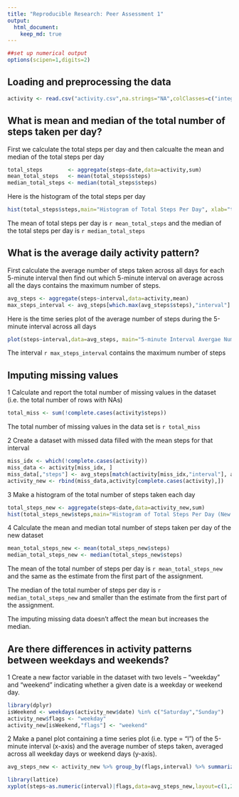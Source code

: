 ```yaml
---
title: "Reproducible Research: Peer Assessment 1"
output: 
  html_document:
    keep_md: true
---
```


```r
##set up numerical output
options(scipen=1,digits=2)
```

## Loading and preprocessing the data
```r
activity <- read.csv("activity.csv",na.strings="NA",colClasses=c("integer","Date","factor"))
```


## What is mean and median of the total number of steps taken per day?
First we calculate the total steps per day and then calcualte the mean and median of the total steps per day
```r
total_steps        <- aggregate(steps~date,data=activity,sum)
mean_total_steps   <- mean(total_steps$steps)
median_total_steps <- median(total_steps$steps)
```

Here is the histogram of the total steps per day
```r
hist(total_steps$steps,main="Histogram of Total Steps Per Day", xlab="total_steps")
```

The mean of total steps per day is `r mean_total_steps` and the median of the total steps per day is `r median_total_steps`

## What is the average daily activity pattern?
First calculate the average number of steps taken across all days for each 5-minute interval then find out which 5-minute interval on average across all the days contains the maximum number of steps.

```r
avg_steps <- aggregate(steps~interval,data=activity,mean)
max_steps_interval <- avg_steps[which.max(avg_steps$steps),"interval"]
```

Here is the time series plot of the average number of steps during  the 5-minute interval across all days

```r
plot(steps~interval,data=avg_steps, main="5-minute Interval Avergae Number of Steps")
```

The interval `r max_steps_interval` contains the maximum number of steps

## Imputing missing values
1 Calculate and report the total number of missing values in the dataset (i.e. the total number of rows with NAs)

```r
total_miss <- sum(!complete.cases(activity$steps))
```

The total number of missing values in the data set is `r total_miss`

2 Create a dataset with missed data filled with the mean steps for that interval 

```r
miss_idx <- which(!complete.cases(activity))
miss_data <- activity[miss_idx, ]
miss_data[,"steps"] <- avg_steps[match(activity[miss_idx,"interval"], avg_steps[,"interval"]),"steps"]
activity_new <- rbind(miss_data,activity[complete.cases(activity),])
```

3 Make a histogram of the total number of steps taken each day
```r
total_steps_new <- aggregate(steps~date,data=activity_new,sum)
hist(total_steps_new$steps,main="Histogram of Total Steps Per Day (New Dataset)", xlab="total steps per day")
```

4 Calculate the  mean and median total number of steps taken per day of the new dataset

```r
mean_total_steps_new <- mean(total_steps_new$steps)
median_total_steps_new <- median(total_steps_new$steps)
```

The mean of the total number of steps per day is `r mean_total_steps_new` and the same as the estimate from the first part of the assignment. 

The median of the total number of steps per day is `r median_total_steps_new`  and  smaller than the estimate from the first part of the assignment.

The imputing missing data doesn't affect the mean but increases the median.


## Are there differences in activity patterns between weekdays and weekends?
1 Create a new factor variable in the dataset with two levels – “weekday” and “weekend” indicating whether a given date is a weekday or weekend day.

```r
library(dplyr)
isWeekend <- weekdays(activity_new$date) %in% c("Saturday","Sunday")
activity_new$flags <- "weekday"
activity_new[isWeekend,"flags"] <- "weekend"
```

2 Make a panel plot containing a time series plot (i.e. type = "l") of the 5-minute interval (x-axis) and the average number of steps taken, averaged across all weekday days or weekend days (y-axis). 

```r
avg_steps_new <- activity_new %>% group_by(flags,interval) %>% summarize(steps=mean(steps))

library(lattice)
xyplot(steps~as.numeric(interval)|flags,data=avg_steps_new,layout=c(1,2),type="l",ylab="Number of Steps",xlab="Interval",main="5-minute Interval Average Number of Steps(Weekday/Weekend)")

```
